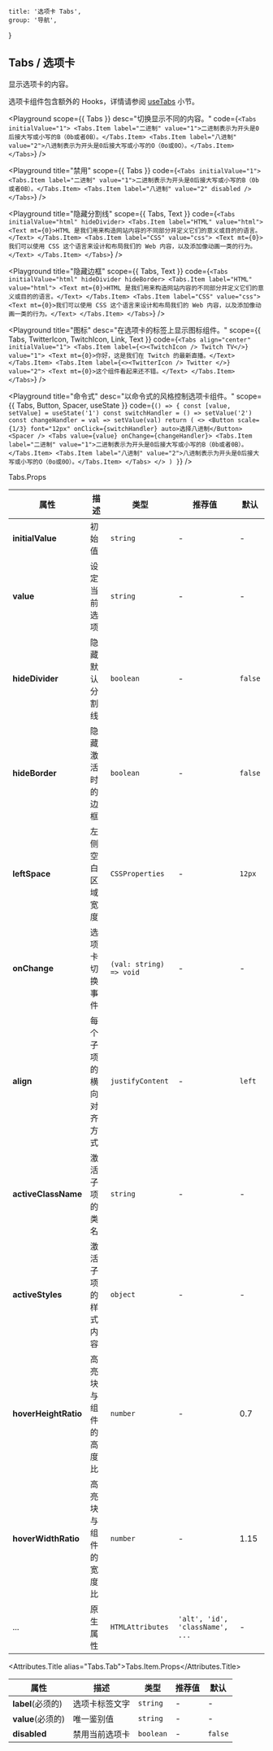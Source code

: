 
	title: '选项卡 Tabs',
	group: '导航',
}

## Tabs / 选项卡

显示选项卡的内容。

选项卡组件包含额外的 Hooks，详情请参阅 [useTabs](/zh-cn/hooks/use-tabs) 小节。

<Playground
	scope={{ Tabs }}
	desc="切换显示不同的内容。"
	code={`
<Tabs initialValue="1">
  <Tabs.Item label="二进制" value="1">二进制表示为开头是0后接大写或小写的B（0b或者0B）。</Tabs.Item>
  <Tabs.Item label="八进制" value="2">八进制表示为开头是0后接大写或小写的O（0o或0O）。</Tabs.Item>
</Tabs>
`}
/>

<Playground
	title="禁用"
	scope={{ Tabs }}
	code={`
<Tabs initialValue="1">
  <Tabs.Item label="二进制" value="1">二进制表示为开头是0后接大写或小写的B（0b或者0B）。</Tabs.Item>
  <Tabs.Item label="八进制" value="2" disabled />
</Tabs>
`}
/>

<Playground
	title="隐藏分割线"
	scope={{ Tabs, Text }}
	code={`
<Tabs initialValue="html" hideDivider>
  <Tabs.Item label="HTML" value="html">
    <Text mt={0}>HTML 是我们用来构造网站内容的不同部分并定义它们的意义或目的的语言。</Text>
  </Tabs.Item>
  <Tabs.Item label="CSS" value="css">
    <Text mt={0}>我们可以使用 CSS 这个语言来设计和布局我们的 Web 内容，以及添加像动画一类的行为。</Text>
  </Tabs.Item>
</Tabs>
`}
/>

<Playground
	title="隐藏边框"
	scope={{ Tabs, Text }}
	code={`
<Tabs initialValue="html" hideDivider hideBorder>
  <Tabs.Item label="HTML" value="html">
    <Text mt={0}>HTML 是我们用来构造网站内容的不同部分并定义它们的意义或目的的语言。</Text>
  </Tabs.Item>
  <Tabs.Item label="CSS" value="css">
    <Text mt={0}>我们可以使用 CSS 这个语言来设计和布局我们的 Web 内容，以及添加像动画一类的行为。</Text>
  </Tabs.Item>
</Tabs>
`}
/>

<Playground
	title="图标"
	desc="在选项卡的标签上显示图标组件。"
	scope={{ Tabs, TwitterIcon, TwitchIcon, Link, Text }}
	code={`
<Tabs align="center" initialValue="1">
  <Tabs.Item label={<><TwitchIcon /> Twitch TV</>} value="1">
    <Text mt={0}>你好，这是我们在 Twitch 的最新直播。</Text>
  </Tabs.Item>
  <Tabs.Item label={<><TwitterIcon /> Twitter </>} value="2">
    <Text mt={0}>这个组件看起来还不错。</Text>
  </Tabs.Item>
</Tabs>
`}
/>

<Playground
	title="命令式"
	desc="以命令式的风格控制选项卡组件。"
	scope={{ Tabs, Button, Spacer, useState }}
	code={`
() => {
  const [value, setValue] = useState('1')
  const switchHandler = () => setValue('2')
  const changeHandler = val => setValue(val)
  return (
    <>
      <Button scale={1/3} font="12px" onClick={switchHandler} auto>选择八进制</Button>
      <Spacer />
      <Tabs value={value} onChange={changeHandler}>
        <Tabs.Item label="二进制" value="1">二进制表示为开头是0后接大写或小写的B（0b或者0B）。</Tabs.Item>
        <Tabs.Item label="八进制" value="2">八进制表示为开头是0后接大写或小写的O（0o或0O）。</Tabs.Item>
      </Tabs>
    </>
  )
}
`}
/>

<Attributes edit="/pages/zh-cn/components/tabs.mdx">
<Attributes.Title>Tabs.Props</Attributes.Title>

| 属性                 | 描述                   | 类型                    | 推荐值                          | 默认    |
| -------------------- | ---------------------- | ----------------------- | ------------------------------- | ------- |
| **initialValue**     | 初始值                 | `string`                | -                               | -       |
| **value**            | 设定当前选项           | `string`                | -                               | -       |
| **hideDivider**      | 隐藏默认分割线         | `boolean`               | -                               | `false` |
| **hideBorder**       | 隐藏激活时的边框       | `boolean`               | -                               | `false` |
| **leftSpace**        | 左侧空白区域宽度       | `CSSProperties`         | -                               | `12px`  |
| **onChange**         | 选项卡切换事件         | `(val: string) => void` | -                               | -       |
| **align**            | 每个子项的横向对齐方式 | `justifyContent`        | -                               | `left`  |
| **activeClassName**  | 激活子项的类名         | `string`                | -                               | -       |
| **activeStyles**     | 激活子项的样式内容     | `object`                | -                               | -       |
| **hoverHeightRatio** | 高亮块与组件的高度比   | `number`                | -                               | 0.7     |
| **hoverWidthRatio**  | 高亮块与组件的宽度比   | `number`                | -                               | 1.15    |
| ...                  | 原生属性               | `HTMLAttributes`        | `'alt', 'id', 'className', ...` | -       |

<Attributes.Title alias="Tabs.Tab">Tabs.Item.Props</Attributes.Title>

| 属性              | 描述           | 类型      | 推荐值 | 默认    |
| ----------------- | -------------- | --------- | ------ | ------- |
| **label**(必须的) | 选项卡标签文字 | `string`  | -      | -       |
| **value**(必须的) | 唯一鉴别值     | `string`  | -      | -       |
| **disabled**      | 禁用当前选项卡 | `boolean` | -      | `false` |

</Attributes>

